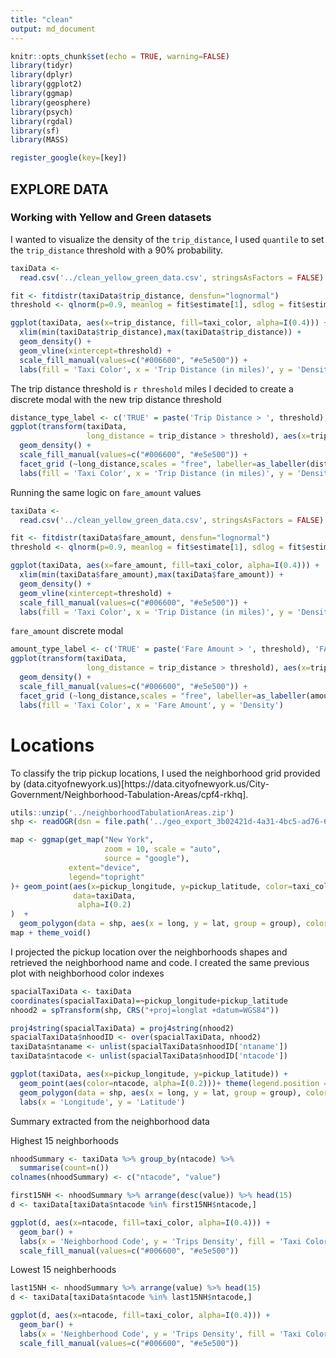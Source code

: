 ```yaml
---
title: "clean"
output: md_document
---
```


```r
knitr::opts_chunk$set(echo = TRUE, warning=FALSE)
library(tidyr)
library(dplyr)
library(ggplot2)
library(ggmap)
library(geosphere)
library(psych)
library(rgdal)
library(sf)
library(MASS)

register_google(key=[key])

```

## EXPLORE DATA


### Working with Yellow and Green datasets

I wanted to visualize the density of the `trip_distance`, I used `quantile` to set the `trip_distance` threshold with a 90% probability.

```r

taxiData <-
  read.csv('../clean_yellow_green_data.csv', stringsAsFactors = FALSE)

fit <- fitdistr(taxiData$trip_distance, densfun="lognormal")
threshold <- qlnorm(p=0.9, meanlog = fit$estimate[1], sdlog = fit$estimate[2], lower.tail = TRUE, log.p = FALSE)

ggplot(taxiData, aes(x=trip_distance, fill=taxi_color, alpha=I(0.4))) +
  xlim(min(taxiData$trip_distance),max(taxiData$trip_distance)) +
  geom_density() +
  geom_vline(xintercept=threshold) +
  scale_fill_manual(values=c("#006600", "#e5e500")) +
  labs(fill = 'Taxi Color', x = 'Trip Distance (in miles)', y = 'Density')
```

The trip distance threshold is `r threshold` miles
I decided to create a discrete modal with the new trip distance threshold

```r
distance_type_label <- c('TRUE' = paste('Trip Distance > ', threshold), 'FALSE' = paste('Trip Distance <= ', threshold))
ggplot(transform(taxiData,
                 long_distance = trip_distance > threshold), aes(x=trip_distance, fill=taxi_color, alpha=I(0.4))) +
  geom_density() +
  scale_fill_manual(values=c("#006600", "#e5e500")) +
  facet_grid (~long_distance,scales = "free", labeller=as_labeller(distance_type_label)) +
  labs(fill = 'Taxi Color', x = 'Trip Distance (in miles)', y = 'Density')
```

Running the same logic on `fare_amount` values

```r

taxiData <-
  read.csv('../clean_yellow_green_data.csv', stringsAsFactors = FALSE)

fit <- fitdistr(taxiData$fare_amount, densfun="lognormal")
threshold <- qlnorm(p=0.9, meanlog = fit$estimate[1], sdlog = fit$estimate[2], lower.tail = TRUE, log.p = FALSE)

ggplot(taxiData, aes(x=fare_amount, fill=taxi_color, alpha=I(0.4))) +
  xlim(min(taxiData$fare_amount),max(taxiData$fare_amount)) +
  geom_density() +
  geom_vline(xintercept=threshold) +
  scale_fill_manual(values=c("#006600", "#e5e500")) +
  labs(fill = 'Taxi Color', x = 'Trip Distance (in miles)', y = 'Density')
```

`fare_amount` discrete modal

```r
amount_type_label <- c('TRUE' = paste('Fare Amount > ', threshold), 'FALSE' = paste('Fare Amount <= ', threshold))
ggplot(transform(taxiData,
                 long_distance = trip_distance > threshold), aes(x=trip_distance, fill=taxi_color, alpha=I(0.4))) +
  geom_density() +
  scale_fill_manual(values=c("#006600", "#e5e500")) +
  facet_grid (~long_distance,scales = "free", labeller=as_labeller(amount_type_label)) +
  labs(fill = 'Taxi Color', x = 'Fare Amount', y = 'Density')
```


# Locations

To classify the trip pickup locations, I used the neighborhood grid provided by (data.cityofnewyork.us)[https://data.cityofnewyork.us/City-Government/Neighborhood-Tabulation-Areas/cpf4-rkhq].

```r
utils::unzip('../neighborhoodTabulationAreas.zip')
shp <- readOGR(dsn = file.path('../geo_export_3b02421d-4a31-4bc5-ad76-6d5084b470f5.shp'), stringsAsFactors = F)

map <- ggmap(get_map("New York",
                     zoom = 10, scale = "auto",
                     source = "google"),
             extent="device",
             legend="topright"
)+ geom_point(aes(x=pickup_longitude, y=pickup_latitude, color=taxi_color),
              data=taxiData,
               alpha=I(0.2)
)  +
  geom_polygon(data = shp, aes(x = long, y = lat, group = group), color = "black", fill = NA)
map + theme_void()
```

I projected the pickup location over the neighborhoods shapes and retrieved the neighborhood name and code. I created the same previous plot with neighborhood color indexes

```r
spacialTaxiData <- taxiData
coordinates(spacialTaxiData)=~pickup_longitude+pickup_latitude
nhood2 = spTransform(shp, CRS("+proj=longlat +datum=WGS84"))

proj4string(spacialTaxiData) = proj4string(nhood2)
spacialTaxiData$nhoodID <- over(spacialTaxiData, nhood2)
taxiData$ntaname <- unlist(spacialTaxiData$nhoodID['ntaname'])
taxiData$ntacode <- unlist(spacialTaxiData$nhoodID['ntacode'])

ggplot(taxiData, aes(x=pickup_longitude, y=pickup_latitude)) +
  geom_point(aes(color=ntacode, alpha=I(0.2)))+ theme(legend.position = "none")  +
  geom_polygon(data = shp, aes(x = long, y = lat, group = group), color = "black", fill = NA) +
  labs(x = 'Longitude', y = 'Latitude')
```

Summary extracted from the neighborhood data

Highest 15 neighborhoods

```r

nhoodSummary <- taxiData %>% group_by(ntacode) %>%
  summarise(count=n())
colnames(nhoodSummary) <- c("ntacode", "value")

first15NH <- nhoodSummary %>% arrange(desc(value)) %>% head(15)
d <- taxiData[taxiData$ntacode %in% first15NH$ntacode,]

ggplot(d, aes(x=ntacode, fill=taxi_color, alpha=I(0.4))) +
  geom_bar() +
  labs(x = 'Neighborhood Code', y = 'Trips Density', fill = 'Taxi Color') +
  scale_fill_manual(values=c("#006600", "#e5e500"))

```

Lowest 15 neighberhoods

```r

last15NH <- nhoodSummary %>% arrange(value) %>% head(15)
d <- taxiData[taxiData$ntacode %in% last15NH$ntacode,]

ggplot(d, aes(x=ntacode, fill=taxi_color, alpha=I(0.4))) +
  geom_bar() +
  labs(x = 'Neighberhood Code', y = 'Trips Density', fill = 'Taxi Color') +
  scale_fill_manual(values=c("#006600", "#e5e500"))

```

